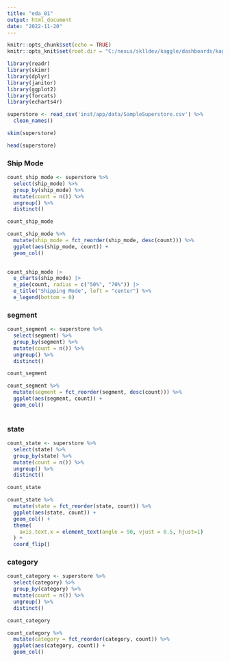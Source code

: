```yaml
---
title: "eda_01"
output: html_document
date: "2022-11-20"
---
```


```r

knitr::opts_chunk$set(echo = TRUE)
knitr::opts_knit$set(root.dir = "C:/nexus/sklldev/kaggle/dashboards/kaggle_retail")

```


```r

library(readr)
library(skimr)
library(dplyr)
library(janitor)
library(ggplot2)
library(forcats)
library(echarts4r)


```



```r

superstore <- read_csv('inst/app/data/SampleSuperstore.csv') %>% 
  clean_names()


```


```r

skim(superstore)


```



```r

head(superstore)

```



### Ship Mode

```r

count_ship_mode <- superstore %>% 
  select(ship_mode) %>% 
  group_by(ship_mode) %>%
  mutate(count = n()) %>% 
  ungroup() %>% 
  distinct()

count_ship_mode

count_ship_mode %>% 
  mutate(ship_mode = fct_reorder(ship_mode, desc(count))) %>%
  ggplot(aes(ship_mode, count)) +
  geom_col()
  

```


```r


count_ship_mode |> 
  e_charts(ship_mode) |> 
  e_pie(count, radius = c("50%", "70%")) |> 
  e_title("Shipping Mode", left = "center") %>% 
  e_legend(bottom = 0)


```



### segment

```r

count_segment <- superstore %>% 
  select(segment) %>% 
  group_by(segment) %>%
  mutate(count = n()) %>% 
  ungroup() %>% 
  distinct()

count_segment

count_segment %>% 
  mutate(segment = fct_reorder(segment, desc(count))) %>%
  ggplot(aes(segment, count)) +
  geom_col()
  


```


### state

```r

count_state <- superstore %>% 
  select(state) %>% 
  group_by(state) %>%
  mutate(count = n()) %>% 
  ungroup() %>% 
  distinct()

count_state

count_state %>% 
  mutate(state = fct_reorder(state, count)) %>%
  ggplot(aes(state, count)) +
  geom_col() +
  theme(
    axis.text.x = element_text(angle = 90, vjust = 0.5, hjust=1)
  ) +
  coord_flip()


```


### category

```r

count_category <- superstore %>% 
  select(category) %>% 
  group_by(category) %>%
  mutate(count = n()) %>% 
  ungroup() %>% 
  distinct()

count_category

count_category %>% 
  mutate(category = fct_reorder(category, count)) %>%
  ggplot(aes(category, count)) +
  geom_col() 


```






